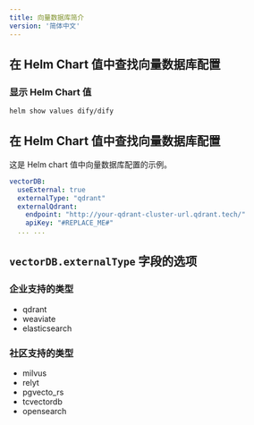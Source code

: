 ```yaml
---
title: 向量数据库简介
version: '简体中文'
---
```


## 在 Helm Chart 值中查找向量数据库配置

### 显示 Helm Chart 值

```bash
helm show values dify/dify
````


## 在 Helm Chart 值中查找向量数据库配置
这是 Helm chart 值中向量数据库配置的示例。

````yaml
vectorDB:
  useExternal: true
  externalType: "qdrant"
  externalQdrant:
    endpoint: "http://your-qdrant-cluster-url.qdrant.tech/"
    apiKey: "#REPLACE_ME#"
  ... ...
````


## `vectorDB.externalType` 字段的选项
### 企业支持的类型
- qdrant
- weaviate
- elasticsearch

### 社区支持的类型
- milvus
- relyt
- pgvecto_rs
- tcvectordb
- opensearch


